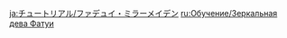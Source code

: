 {{Tutorial
|title    = Mirror Maiden
|subtitle = New Entry
|type     = Enemies
|icon     = Icon Tutorial Monster.png
|about    = Mirror Maiden
|image1   = Tutorial Enemies Mirror Maiden.png
|text1    = A Fatui Maiden who wields a water mirror in combat. Some attacks {{Color|help|apply the Refraction status to character}}. When nearby characters are affected by Refraction, she enters the Polarization state, in which she is stronger.
|sort     = 2307
}}

[[ja:チュートリアル/ファデュイ・ミラーメイデン]]
[[ru:Обучение/Зеркальная дева Фатуи]]